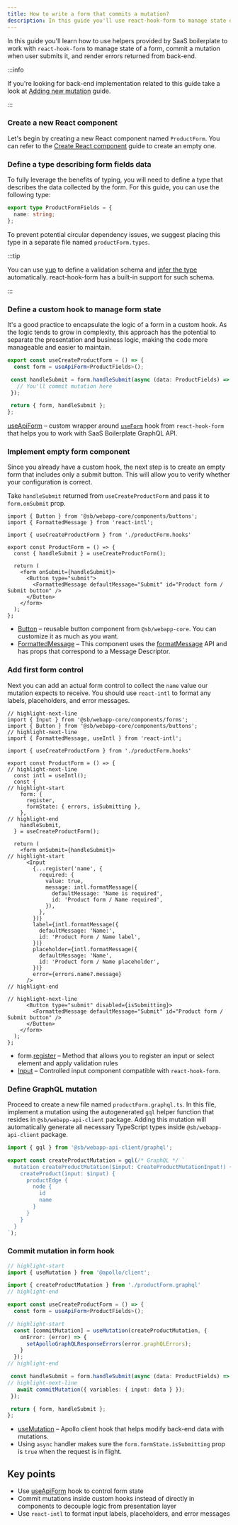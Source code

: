 ```yaml
---
title: How to write a form that commits a mutation?
description: In this guide you'll use react-hook-form to manage state of a form and commit a mutation when user submits it.
---
```


In this guide you'll learn how to use helpers provided by SaaS boilerplate to work with `react-hook-form` to manage
state of a form, commit a mutation when user submits it, and render errors returned from back-end.

:::info

If you're looking for back-end implementation related to this guide take a look at
[Adding new mutation](./adding-new-mutation) guide.

:::

### Create a new React component

Let's begin by creating a new React component named `ProductForm`. You can refer to the
[Create React component](./create-react-component) guide to create an empty one.

### Define a type describing form fields data

To fully leverage the benefits of typing, you will need to define a type that describes the data collected by the form.
For this guide, you can use the following type:

```ts title="src/routes/productForm/productForm.types.ts"
export type ProductFormFields = {
  name: string;
};
```

To prevent potential circular dependency issues, we suggest placing this type in a separate file named
`productForm.types`.

:::tip

You can use [yup](https://github.com/jquense/yup) to define a validation schema and
[infer the type](https://github.com/jquense/yup#typescript-integration) automatically. react-hook-form has a built-in
support for such schema.

:::

### Define a custom hook to manage form state

It's a good practice to encapsulate the logic of a form in a custom hook. As the logic tends to grow in complexity,
this approach has the potential to separate the presentation and business logic, making the code more manageable and
easier to maintain.

```ts title="src/routes/productForm/productForm.hooks.ts"
export const useCreateProductForm = () => {
  const form = useApiForm<ProductFields>();

 const handleSubmit = form.handleSubmit(async (data: ProductFields) => {
   // You'll commit mutation here
 });

 return { form, handleSubmit };
};
```

[useApiForm](../../api-reference/webapp-api-client/hooks#useapiform) – custom wrapper around
[`useForm`](https://react-hook-form.com/api/useform/) hook from `react-hook-form` that helps you to work with
SaaS Boilerplate GraphQL API.

### Implement empty form component

Since you already have a custom hook, the next step is to create an empty form that includes only a submit button.
This will allow you to verify whether your configuration is correct.

Take `handleSubmit` returned from `useCreateProductForm` and pass it to `form.onSubmit` prop.

```tsx title="src/routes/productForm/productForm.component.tsx"
import { Button } from '@sb/webapp-core/components/buttons';
import { FormattedMessage } from 'react-intl';

import { useCreateProductForm } from './productForm.hooks'

export const ProductForm = () => {
  const { handleSubmit } = useCreateProductForm();

  return (
    <form onSubmit={handleSubmit}>
      <Button type="submit">
        <FormattedMessage defaultMessage="Submit" id="Product form / Submit button" />
      </Button>
    </form>
  );
};
```

- [Button](../../api-reference/webapp-core/components#buttonsbutton) – reusable button component from `@sb/webapp-core`.
You can customize it as much as you want.
- [FormattedMessage](https://formatjs.io/docs/react-intl/components/#formattedmessage) – This component uses the
[formatMessage](https://formatjs.io/docs/react-intl/api#formatmessage) API and has props that correspond to a Message
Descriptor.

### Add first form control

Next you can add an actual form control to collect the `name` value our mutation expects to receive. You should use
`react-intl` to format any labels, placeholders, and error messages.

```tsx title="src/routes/productForm/productForm.component.tsx"
// highlight-next-line
import { Input } from '@sb/webapp-core/components/forms';
import { Button } from '@sb/webapp-core/components/buttons';
// highlight-next-line
import { FormattedMessage, useIntl } from 'react-intl';

import { useCreateProductForm } from './productForm.hooks'

export const ProductForm = () => {
// highlight-next-line
  const intl = useIntl();
  const {
// highlight-start
    form: {
      register,
      formState: { errors, isSubmitting },
    },
// highlight-end
    handleSubmit,
  } = useCreateProductForm();

  return (
    <form onSubmit={handleSubmit}>
// highlight-start
      <Input
        {...register('name', {
          required: {
            value: true,
            message: intl.formatMessage({
              defaultMessage: 'Name is required',
              id: 'Product form / Name required',
            }),
          },
        })}
        label={intl.formatMessage({
          defaultMessage: 'Name:',
          id: 'Product Form / Name label',
        })}
        placeholder={intl.formatMessage({
          defaultMessage: 'Name',
          id: 'Product form / Name placeholder',
        })}
        error={errors.name?.message}
      />
// highlight-end

// highlight-next-line
      <Button type="submit" disabled={isSubmitting}>
        <FormattedMessage defaultMessage="Submit" id="Product form / Submit button" />
      </Button>
    </form>
  );
};
```

- form.[register](https://react-hook-form.com/api/useform/register/) – Method that allows you to register an input or select
element and apply validation rules
- [Input](../../api-reference/webapp-core/components#formsinput) – Controlled input component compatible with
`react-hook-form`.

### Define GraphQL mutation

Proceed to create a new file named `productForm.graphql.ts`. In this file, implement a mutation using the autogenerated
`gql` helper function that resides in `@sb/webapp-api-client` package. Adding this mutation will automatically
generate all necessary TypeScript types inside `@sb/webapp-api-client` package.

```ts title="src/routes/productForm/productForm.graphql.ts"
import { gql } from '@sb/webapp-api-client/graphql';

export const createProductMutation = gql(/* GraphQL */ `
  mutation createProductMutation($input: CreateProductMutationInput!) {
    createProduct(input: $input) {
      productEdge {
        node {
          id
          name
        }
      }
    }
  }
`);
```
### Commit mutation in form hook

```ts title="src/routes/productForm/productForm.hooks.ts"
// highlight-start
import { useMutation } from '@apollo/client';

import { createProductMutation } from './productForm.graphql'
// highlight-end

export const useCreateProductForm = () => {
  const form = useApiForm<ProductFields>();

// highlight-start
  const [commitMutation] = useMutation(createProductMutation, {
    onError: (error) => {
      setApolloGraphQLResponseErrors(error.graphQLErrors);
    }
  });
// highlight-end

 const handleSubmit = form.handleSubmit(async (data: ProductFields) => {
// highlight-next-line
   await commitMutation({ variables: { input: data } });
 });

 return { form, handleSubmit };
};
```
- [useMutation](https://www.apollographql.com/docs/react/data/mutations/#usemutation-api) – Apollo client hook that
helps modify back-end data with mutations.
- Using `async` handler makes sure the `form.formState.isSubmitting` prop is `true` when the request is in flight.

## Key points
- Use [useApiForm](../../api-reference/webapp-api-client/hooks#useapiform) hook to control form state
- Commit mutations inside custom hooks instead of directly in components to decouple logic from presentation layer
- Use `react-intl` to format input labels, placeholders, and error messages
